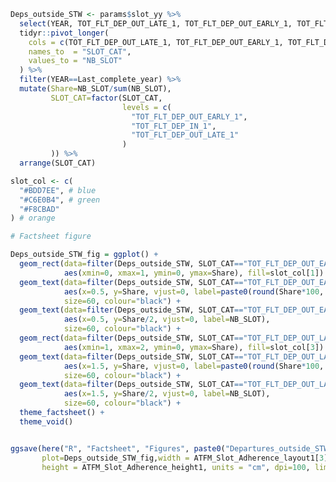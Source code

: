 
```r

Deps_outside_STW <- params$slot_yy %>%
  select(YEAR, TOT_FLT_DEP_OUT_LATE_1, TOT_FLT_DEP_OUT_EARLY_1, TOT_FLT_DEP_IN_1) %>%
  tidyr::pivot_longer(
    cols = c(TOT_FLT_DEP_OUT_LATE_1, TOT_FLT_DEP_OUT_EARLY_1, TOT_FLT_DEP_IN_1),
    names_to  = "SLOT_CAT",
    values_to = "NB_SLOT"
  ) %>% 
  filter(YEAR==Last_complete_year) %>% 
  mutate(Share=NB_SLOT/sum(NB_SLOT),
         SLOT_CAT=factor(SLOT_CAT,
                         levels = c(
                           "TOT_FLT_DEP_OUT_EARLY_1",
                           "TOT_FLT_DEP_IN_1",
                           "TOT_FLT_DEP_OUT_LATE_1"
                         )
         )) %>% 
  arrange(SLOT_CAT)

slot_col <- c(
  "#BDD7EE", # blue
  "#C6E0B4", # green
  "#F8CBAD"
) # orange

```

```r

# Factsheet figure

Deps_outside_STW_fig = ggplot() +
  geom_rect(data=filter(Deps_outside_STW, SLOT_CAT=="TOT_FLT_DEP_OUT_EARLY_1"), 
            aes(xmin=0, xmax=1, ymin=0, ymax=Share), fill=slot_col[1]) +
  geom_text(data=filter(Deps_outside_STW, SLOT_CAT=="TOT_FLT_DEP_OUT_EARLY_1"), 
            aes(x=0.5, y=Share, vjust=0, label=paste0(round(Share*100, 1), "%")), 
            size=60, colour="black") +
  geom_text(data=filter(Deps_outside_STW, SLOT_CAT=="TOT_FLT_DEP_OUT_EARLY_1"), 
            aes(x=0.5, y=Share/2, vjust=0, label=NB_SLOT), 
            size=60, colour="black") +
  geom_rect(data=filter(Deps_outside_STW, SLOT_CAT=="TOT_FLT_DEP_OUT_LATE_1"), 
            aes(xmin=1, xmax=2, ymin=0, ymax=Share), fill=slot_col[3]) +
  geom_text(data=filter(Deps_outside_STW, SLOT_CAT=="TOT_FLT_DEP_OUT_LATE_1"), 
            aes(x=1.5, y=Share, vjust=0, label=paste0(round(Share*100, 1), "%")), 
            size=60, colour="black") +
  geom_text(data=filter(Deps_outside_STW, SLOT_CAT=="TOT_FLT_DEP_OUT_LATE_1"), 
            aes(x=1.5, y=Share/2, vjust=0, label=NB_SLOT), 
            size=60, colour="black") +
  theme_factsheet() +
  theme_void()


ggsave(here("R", "Factsheet", "Figures", paste0("Departures_outside_STW_", Airport, ".png")), 
       plot=Deps_outside_STW_fig,width = ATFM_Slot_Adherence_layout1[3]*Page_width,
       height = ATFM_Slot_Adherence_height1, units = "cm", dpi=100, limitsize = FALSE)

```
